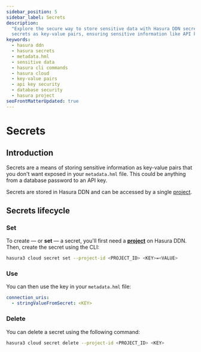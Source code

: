 ```yaml
---
sidebar_position: 5
sidebar_label: Secrets
description:
  "Explore the secure way to store sensitive data with Hasura DDN secrets. Understand how to set, use, and manage
  secrets as key-value pairs, ensuring sensitive information like API keys or database passwords remain confidential."
keywords:
  - hasura ddn
  - hasura secrets
  - metadata.hml
  - sensitive data
  - hasura cli commands
  - hasura cloud
  - key-value pairs
  - api key security
  - database security
  - hasura project
seoFrontMatterUpdated: true
---
```


# Secrets

## Introduction

Secrets are a means of storing sensitive information as key-value pairs that you don't want exposed in your
`metadata.hml` file. This could be anything from a database password to an API key.

Secrets are stored in Hasura DDN and can be accessed by a single [project](/ci-cd/projects.mdx).

## Secrets lifecycle

### Set

To create — or **set** — a secret, you'll first need a [**project**](/ci-cd/projects.mdx) on Hasura DDN. Then, create
the secret using the CLI:

```bash
hasura3 cloud secret set --project-id <PROJECT_ID> <KEY>=<VALUE>
```

### Use

You can then use the key in your `metadata.hml` file:

```yaml
connection_uris:
  - stringValueFromSecret: <KEY>
```

### Delete

You can delete a secret using the following command:

```bash
hasura3 cloud secret delete --project-id <PROJECT_ID> <KEY>
```
